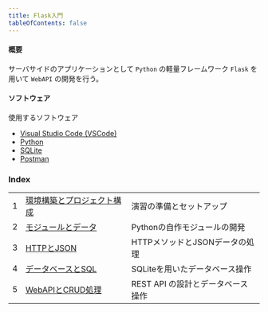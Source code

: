 ```yaml
---
title: Flask入門
tableOfContents: false
---
```


#### 概要

サーバサイドのアプリケーションとして `Python` の軽量フレームワーク `Flask` を用いて `WebAPI` の開発を行う。

#### ソフトウェア

使用するソフトウェア

- [Visual Studio Code (VSCode)](https://code.visualstudio.com/)
- [Python](https://www.python.org/)
- [SQLite](https://www.sqlite.org/)
- [Postman](https://www.postman.com/)

### Index

|  |  |  | 
| :---- | :---- | :---- |
| 1 | [環境構築とプロジェクト構成](https://drive.google.com/file/d/18FpLZm6BfNUeyaFgC-4xvvwd7fr2jTyz/view?usp=drive_link) | 演習の準備とセットアップ |
| 2 | [モジュールとデータ](https://drive.google.com/file/d/1cGG5iMRdN208QmtGmYhAdXCTQq57fXxY/view?usp=drive_link)  | Pythonの自作モジュールの開発 |
| 3 | [HTTPとJSON](https://drive.google.com/file/d/1plblAr5EdWGANPLlokKDqGoXguoNNCco/view?usp=drive_link)  | HTTPメソッドとJSONデータの処理 |
| 4 | [データベースとSQL](https://drive.google.com/file/d/1oD9n5IwqBmtfZY2HLKCFLrfpOA2eXW56/view?usp=drive_link)  | SQLiteを用いたデータベース操作 |
| 5 | [WebAPIとCRUD処理](https://drive.google.com/file/d/1JQcaAxB8dNqfvCV5plkK5q_FaBQJ-UE5/view?usp=drive_link)  | REST API の設計とデータベース操作 |
